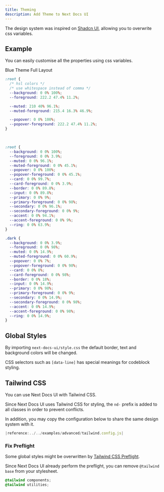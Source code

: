 ```yaml
---
title: Theming
description: Add Theme to Next Docs UI
---
```



The design system was inspired on [Shadcn UI](https://ui.shadcn.com), allowing
you to overwrite css variables.

## Example

You can easily customise all the properties using css variables.

<div className="mb-4 flex flex-row flex-wrap gap-2">
  <ThemeSwitch style={blue_theme}>Blue Theme</ThemeSwitch>
  <ThemeSwitch style={full_layout}>Full Layout</ThemeSwitch>
</div>

```css title="global.css"
:root {
  /* hsl colors */
  /* use whitespace instead of comma */
  --background: 0 0% 100%;
  --foreground: 222.2 47.4% 11.2%;

  --muted: 210 40% 96.1%;
  --muted-foreground: 215.4 16.3% 46.9%;

  --popover: 0 0% 100%;
  --popover-foreground: 222.2 47.4% 11.2%;
}
```

<br />

<Accordions>
<Accordion title="Default Styles">

```css
:root {
  --background: 0 0% 100%;
  --foreground: 0 0% 3.9%;
  --muted: 0 0% 96.1%;
  --muted-foreground: 0 0% 45.1%;
  --popover: 0 0% 100%;
  --popover-foreground: 0 0% 45.1%;
  --card: 0 0% 99.7%;
  --card-foreground: 0 0% 3.9%;
  --border: 0 0% 89.8%;
  --input: 0 0% 89.8%;
  --primary: 0 0% 9%;
  --primary-foreground: 0 0% 98%;
  --secondary: 0 0% 96.1%;
  --secondary-foreground: 0 0% 9%;
  --accent: 0 0% 94.1%;
  --accent-foreground: 0 0% 9%;
  --ring: 0 0% 63.9%;
}

.dark {
  --background: 0 0% 3.9%;
  --foreground: 0 0% 98%;
  --muted: 0 0% 14.9%;
  --muted-foreground: 0 0% 60.9%;
  --popover: 0 0% 7%;
  --popover-foreground: 0 0% 98%;
  --card: 0 0% 8%;
  --card-foreground: 0 0% 98%;
  --border: 0 0% 18%;
  --input: 0 0% 14.9%;
  --primary: 0 0% 98%;
  --primary-foreground: 0 0% 9%;
  --secondary: 0 0% 14.9%;
  --secondary-foreground: 0 0% 98%;
  --accent: 0 0% 14.9%;
  --accent-foreground: 0 0% 98%;
  --ring: 0 0% 14.9%;
}
```

</Accordion>
</Accordions>

## Global Styles

By importing `next-docs-ui/style.css` the default border, text and background
colors will be changed.

CSS selectors such as `[data-line]` has special meanings for codeblock styling.

## Tailwind CSS

You can use Next Docs UI with Tailwind CSS.

Since Next Docs UI uses Tailwind CSS for styling, the `nd-` prefix is added to
all classes in order to prevent conflicts.

In addition, you may copy the configuration below to share the same design
system with it.

<Accordions>
  <Accordion title="Recommended Configuration">

```js title="tailwind.config.js"
|reference:../../examples/advanced/tailwind.config.js|
```

  </Accordion>
</Accordions>

### Fix Preflight

Some global styles might be overwritten by
[Tailwind CSS Preflight](https://tailwindcss.com/docs/preflight).

Since Next Docs UI already perform the preflight, you can remove
`@tailwind base` from your stylesheet.

```css
@tailwind components;
@tailwind utilities;
```
